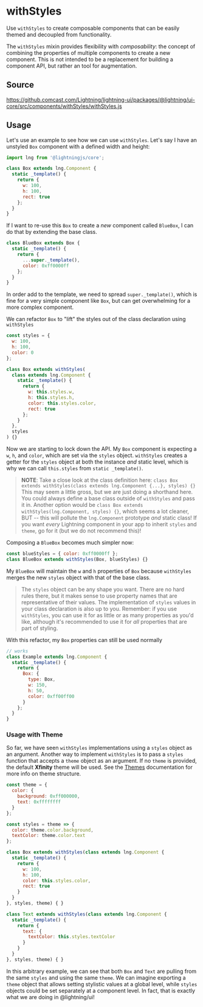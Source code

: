 
# withStyles

Use `withStyles` to create composable components that can be easily themed and decoupled from functionality.

The `withStyles` mixin provides flexibility with _composability_: the concept of combining the properties of multiple components to create a new component. This is not intended to be a replacement for building a component API, but rather an tool for augmentation.

<Canvas>
  <Story id="mixins-withstyles--basic" />
</Canvas>

## Source

https://github.comcast.com/Lightning/lightning-ui/packages/@lightning/ui-core/src/components/withStyles/withStyles.js

## Usage

Let's use an example to see how we can use `withStyles`. Let's say I have an unstyled `Box` component with a defined width and height:

```js
import lng from '@lightningjs/core';

class Box extends lng.Component {
  static _template() {
    return {
      w: 100,
      h: 100,
      rect: true
    };
  }
}
```

If I want to re-use this `Box` to create a _new_ component called `BlueBox`, I can do that by extending the base class.

```js
class BlueBox extends Box {
  static _template() {
    return {
      ...super._template(),
      color: 0xff0000ff
    };
  }
}
```

In order add to the template, we need to spread `super._template()`, which is fine for a very simple component like `Box`, but can get overwhelming for a more complex component.

We can refactor `Box` to "lift" the styles out of the class declaration using `withStyles`

```js
const styles = {
  w: 100,
  h: 100,
  color: 0
};

class Box extends withStyles(
  class extends lng.Component {
    static _template() {
      return {
        w: this.styles.w,
        h: this.styles.h,
        color: this.styles.color,
        rect: true
      };
    }
  },
  styles
) {}
```

Now we are starting to lock down the API. My `Box` component is expecting a `w`, `h`, and `color`, which are set via the `styles` object. `withStyles` creates a getter for the `styles` object at both the instance _and_ static level, which is why we can call `this.styles` from `static _template()`.

> **NOTE**: Take a close look at the class definition here:
> `class Box extends withStyles(class extends lng.Component {...}, styles) {}`
> This may seem a little gross, but we are just doing a shorthand here. You could always define a base class outside of `withStyles` and pass it in. Another option would be `class Box extends withStyles(lng.Component, styles) {}`, which seems a lot cleaner, BUT -- this will pollute the `lng.Component` prototype _and_ static class! If you want _every_ Lightning component in your app to inherit `styles` and `theme`, go for it (but we do not recommend this)!

Composing a `BlueBox` becomes much simpler now:

```js
const blueStyles = { color: 0xff0000ff };
class BlueBox extends withStyles(Box, blueStyles) {}
```

My `BlueBox` will maintain the `w` and `h` properties of `Box` because `withStyles` merges the new `styles` object with that of the base class.

> The `styles` object can be any shape you want. There are no hard rules there, but it makes sense to use property names that are representative of their values. The implementation of `styles` values in your class declaration is also up to you. Remember: if you use `withStyles`, you can use it for as little or as many properties as you'd like, although it's recommended to use it for _all_ properties that are part of styling.

With this refactor, my `Box` properties can still be used normally

```js
// works
class Example extends lng.Component {
  static _template() {
    return {
      Box: {
        type: Box,
        w: 150,
        h: 50,
        color: 0xff00ff00
      }
    };
  }
}
```

### Usage with Theme

<Canvas>
  <Story id="mixins-withstyles--with-theme" />
</Canvas>

So far, we have seen `withStyles` implementations using a `styles` object as an argument. Another way to implement `withStyles` is to pass a `styles` function that accepts a `theme` object as an argument. If no `theme` is provided, the default **Xfinity** theme will be used. See the [Themes](?path=/docs/styles-themes--page) documentation for more info on theme structure.

```js
const theme = {
  color: {
    background: 0xff000000,
    text: 0xffffffff
  }
};

const styles = theme => {
  color: theme.color.background,
  textColor: theme.color.text
};

class Box extends withStyles(class extends lng.Component {
  static _template() {
    return {
      w: 100,
      h: 100,
      color: this.styles.color,
      rect: true
    }
  }
}, styles, theme) { }

class Text extends withStyles(class extends lng.Component {
  static _template() {
    return {
      text: {
        textColor: this.styles.textColor
      }
    }
  }
}, styles, theme) { }
```

In this arbitrary example, we can see that both `Box` and `Text` are pulling from the same `styles` and using the same `theme`. We can imagine exporting a `theme` object that allows setting stylistic values at a global level, while `styles` objects could be set separately at a component level. In fact, that is exactly what we are doing in @lightning/ui!
